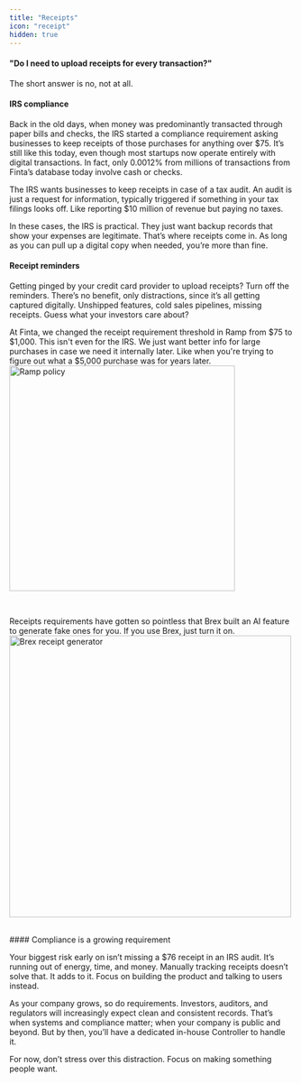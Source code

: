 ```yaml
---
title: "Receipts"
icon: "receipt"
hidden: true
---
```


#### "Do I need to upload receipts for every transaction?"

The short answer is no, not at all.

#### IRS compliance

Back in the old days, when money was predominantly transacted through paper bills and checks,
the IRS started a compliance requirement asking businesses to keep receipts of those purchases for anything over $75.
It’s still like this today, even though most startups now operate entirely with digital transactions. In fact,
only 0.0012% from millions of transactions from Finta’s database today involve cash or checks.

The IRS wants businesses to keep receipts in case of a tax audit. An audit is just a request for information, typically triggered if something in your tax filings looks off. Like reporting $10 million of revenue but paying no taxes. 

In these cases, the IRS is practical. They just want backup records that show your expenses are legitimate. That’s where receipts come in. As long as you can pull up a digital copy when needed, you’re more than fine.


#### Receipt reminders

Getting pinged by your credit card provider to upload receipts? Turn off the reminders. There’s no benefit, only distractions, since it’s all getting captured digitally. Unshipped features, cold sales pipelines, missing receipts. Guess what your investors care about? 

At Finta, we changed the receipt requirement threshold in Ramp from \$75 to \$1,000. This isn't even for the IRS. We just want better info for
large purchases in case we need it internally later. Like when you're trying to figure out what a $5,000 purchase was for years later.
<img width="400" src="/images/ramp_policy.gif" alt="Ramp policy" />

<br/>
  
Receipts requirements have gotten so pointless that Brex built an AI feature to generate fake ones for you. If you use Brex, just turn it on.
<img width="500" src="/images/brex_receipt_generator.gif" alt="Brex receipt generator" />

<br/>
#### Compliance is a growing requirement

Your biggest risk early on isn’t missing a $76 receipt in an IRS audit. It’s running out of energy, time, and money. Manually tracking receipts doesn’t solve that. It adds to it. Focus on building the product and talking to users instead.

As your company grows, so do requirements. Investors, auditors, and regulators will increasingly expect clean and consistent records. That’s when systems and compliance matter; when your company is public and beyond. But by then, you’ll have a dedicated in-house Controller to handle it.

For now, don’t stress over this distraction. Focus on making something people want.
